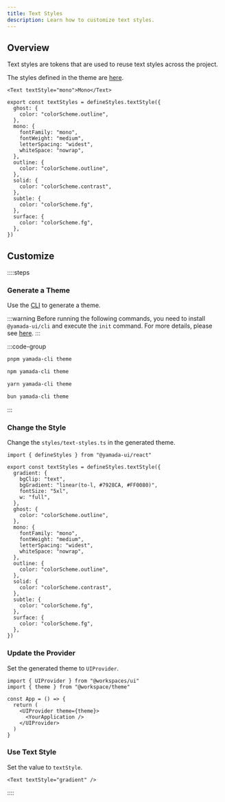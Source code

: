 ```yaml
---
title: Text Styles
description: Learn how to customize text styles.
---
```


## Overview

Text styles are tokens that are used to reuse text styles across the project.

The styles defined in the theme are [here](https://github.com/yamada-ui/yamada-ui/blob/main/packages/react/src/theme/styles/text-styles.ts).

```tsx preview
<Text textStyle="mono">Mono</Text>
```

```tsx
export const textStyles = defineStyles.textStyle({
  ghost: {
    color: "colorScheme.outline",
  },
  mono: {
    fontFamily: "mono",
    fontWeight: "medium",
    letterSpacing: "widest",
    whiteSpace: "nowrap",
  },
  outline: {
    color: "colorScheme.outline",
  },
  solid: {
    color: "colorScheme.contrast",
  },
  subtle: {
    color: "colorScheme.fg",
  },
  surface: {
    color: "colorScheme.fg",
  },
})
```

## Customize

::::steps

### Generate a Theme

Use the [CLI](/docs/theming/cli) to generate a theme.

:::warning
Before running the following commands, you need to install `@yamada-ui/cli` and execute the `init` command. For more details, please see [here](/docs/get-started/cli).
:::

:::code-group

```bash [pnpm]
pnpm yamada-cli theme
```

```bash [npm]
npm yamada-cli theme
```

```bash [yarn]
yarn yamada-cli theme
```

```bash [bun]
bun yamada-cli theme
```

:::

### Change the Style

Change the `styles/text-styles.ts` in the generated theme.

```tsx title="theme/styles/text-styles.ts" {4-9}
import { defineStyles } from "@yamada-ui/react"

export const textStyles = defineStyles.textStyle({
  gradient: {
    bgClip: "text",
    bgGradient: "linear(to-l, #7928CA, #FF0080)",
    fontSize: "5xl",
    w: "full",
  },
  ghost: {
    color: "colorScheme.outline",
  },
  mono: {
    fontFamily: "mono",
    fontWeight: "medium",
    letterSpacing: "widest",
    whiteSpace: "nowrap",
  },
  outline: {
    color: "colorScheme.outline",
  },
  solid: {
    color: "colorScheme.contrast",
  },
  subtle: {
    color: "colorScheme.fg",
  },
  surface: {
    color: "colorScheme.fg",
  },
})
```

### Update the Provider

Set the generated theme to `UIProvider`.

```tsx {2,6}
import { UIProvider } from "@workspaces/ui"
import { theme } from "@workspace/theme"

const App = () => {
  return (
    <UIProvider theme={theme}>
      <YourApplication />
    </UIProvider>
  )
}
```

### Use Text Style

Set the value to `textStyle`.

```tsx
<Text textStyle="gradient" />
```

::::
